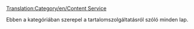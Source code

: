 [[Translation:Category/en/Content Service]]


Ebben a kategóriában szerepel a tartalomszolgáltatásról szóló minden lap.